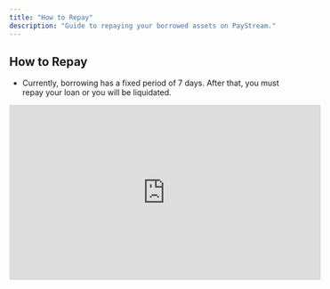 ```yaml
---
title: "How to Repay"
description: "Guide to repaying your borrowed assets on PayStream."
---
```


## How to Repay

- Currently, borrowing has a fixed period of 7 days. After that, you must repay your loan or you will be liquidated.

<iframe
  width="560"
  height="315"
  src="https://www.youtube.com/embed/YOUR_REPAY_VIDEO_ID"
  title="How to Repay on PayStream"
  frameborder="0"
  allow="accelerometer; autoplay; clipboard-write; encrypted-media; gyroscope; picture-in-picture"
  allowfullscreen
></iframe> 